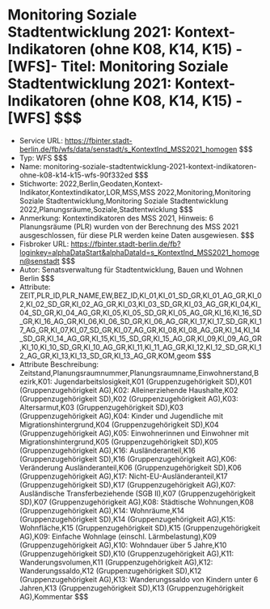 # Monitoring Soziale Stadtentwicklung 2021: Kontext-Indikatoren (ohne K08, K14, K15) - [WFS]- Titel: Monitoring Soziale Stadtentwicklung 2021: Kontext-Indikatoren (ohne K08, K14, K15) - [WFS] $$$
- Service URL: https://fbinter.stadt-berlin.de/fb/wfs/data/senstadt/s_KontextInd_MSS2021_homogen $$$
- Typ: WFS $$$
- Name: monitoring-soziale-stadtentwicklung-2021-kontext-indikatoren-ohne-k08-k14-k15-wfs-90f332ed $$$
- Stichworte: 2022,Berlin,Geodaten,Kontext-Indikator,Kontextindikator,LOR,MSS,MSS 2022,Monitoring,Monitoring Soziale Stadtentwicklung,Monitoring Soziale Stadtentwicklung 2022,Planungsräume,Soziale,Stadtentwicklung $$$
- Anmerkung: Kontextindikatoren des MSS 2021, Hinweis: 6 Planungsräume (PLR) wurden von der Berechnung des MSS 2021 ausgeschlossen, für diese PLR werden keine Daten ausgewiesen. $$$
- Fisbroker URL: https://fbinter.stadt-berlin.de/fb?loginkey=alphaDataStart&alphaDataId=s_KontextInd_MSS2021_homogen@senstadt $$$
- Autor: Senatsverwaltung für Stadtentwicklung, Bauen und Wohnen Berlin $$$
- Attribute: ZEIT,PLR_ID,PLR_NAME,EW,BEZ_ID,KI_01,KI_01_SD_GR,KI_01_AG_GR,KI_02,KI_02_SD_GR,KI_02_AG_GR,KI_03,KI_03_SD_GR,KI_03_AG_GR,KI_04,KI_04_SD_GR,KI_04_AG_GR,KI_05,KI_05_SD_GR,KI_05_AG_GR,KI_16,KI_16_SD_GR,KI_16_AG_GR,KI_06,KI_06_SD_GR,KI_06_AG_GR,KI_17,KI_17_SD_GR,KI_17_AG_GR,KI_07,KI_07_SD_GR,KI_07_AG_GR,KI_08,KI_08_AG_GR,KI_14,KI_14_SD_GR,KI_14_AG_GR,KI_15,KI_15_SD_GR,KI_15_AG_GR,KI_09,KI_09_AG_GR,KI_10,KI_10_SD_GR,KI_10_AG_GR,KI_11,KI_11_AG_GR,KI_12,KI_12_SD_GR,KI_12_AG_GR,KI_13,KI_13_SD_GR,KI_13_AG_GR,KOM,geom $$$
- Attribute Beschreibung: Zeitstand,Planungsraumnummer,Planungsraumname,Einwohnerstand,Bezirk,K01: Jugendarbeitslosigkeit,K01 (Gruppenzugehörigkeit SD),K01 (Gruppenzugehörigkeit AG),K02: Alleinerziehende Haushalte,K02 (Gruppenzugehörigkeit SD),K02 (Gruppenzugehörigkeit AG),K03: Altersarmut,K03 (Gruppenzugehörigkeit SD),K03 (Gruppenzugehörigkeit AG),K04: Kinder und Jugendliche mit Migrationshintergrund,K04 (Gruppenzugehörigkeit SD),K04 (Gruppenzugehörigkeit AG),K05: Einwohnerinnen und Einwohner mit Migrationshintergrund,K05 (Gruppenzugehörigkeit SD),K05 (Gruppenzugehörigkeit AG),K16: Ausländeranteil,K16 (Gruppenzugehörigkeit SD),K16 (Gruppenzugehörigkeit AG),K06: Veränderung Ausländeranteil,K06 (Gruppenzugehörigkeit SD),K06 (Gruppenzugehörigkeit AG),K17: Nicht-EU-Ausländeranteil,K17 (Gruppenzugehörigkeit SD),K17 (Gruppenzugehörigkeit AG),K07: Ausländische Transferbeziehende (SGB II),K07 (Gruppenzugehörigkeit SD),K07 (Gruppenzugehörigkeit AG),K08: Städtische Wohnungen,K08 (Gruppenzugehörigkeit AG),K14: Wohnräume,K14 (Gruppenzugehörigkeit SD),K14 (Gruppenzugehörigkeit AG),K15: Wohnfläche,K15 (Gruppenzugehörigkeit SD),K15 (Gruppenzugehörigkeit AG),K09: Einfache Wohnlage (einschl. Lärmbelastung),K09 (Gruppenzugehörigkeit AG),K10: Wohndauer über 5 Jahre,K10 (Gruppenzugehörigkeit SD),K10 (Gruppenzugehörigkeit AG),K11: Wanderungsvolumen,K11 (Gruppenzugehörigkeit AG),K12: Wanderungssaldo,K12 (Gruppenzugehörigkeit SD),K12 (Gruppenzugehörigkeit AG),K13: Wanderungssaldo von Kindern unter 6 Jahren,K13 (Gruppenzugehörigkeit SD),K13 (Gruppenzugehörigkeit AG),Kommentar $$$
